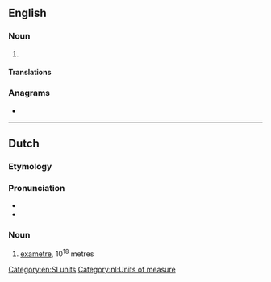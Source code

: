 {{also|exa-meter}}
==English==

===Noun===
{{en-noun}}

# {{alternative spelling of|en|exametre|from=US}}

====Translations====
{{trans-see|exametre}}

===Anagrams===
* {{anagrams|en|a=aeeemrtx|exametre|extreame}}

[[Category:en:SI units]]

----

==Dutch==

===Etymology===
{{af|nl|exa-|meter}}

===Pronunciation===
* {{audio|nl|Nl-exameter.ogg|Audio}}
* {{hyphenation|nl|exa|me|ter}}

===Noun===
{{nl-noun|m|-s|-}}

# [[exametre#English|exametre]], 10<sup>18</sup> metres

[[Category:nl:Units of measure]]